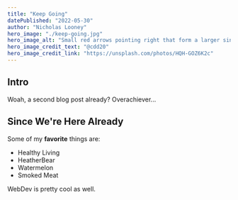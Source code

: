 ```yaml
---
title: "Keep Going"
datePublished: "2022-05-30"
author: "Nicholas Looney"
hero_image: "./keep-going.jpg"
hero_image_alt: "Small red arrows pointing right that form a larger single arrow pointing left"
hero_image_credit_text: "@cdd20"
hero_image_credit_link: "https://unsplash.com/photos/HQH-GOZ6K2c"
---
```


## Intro
Woah, a second blog post already? Overachiever...

## Since We're Here Already
Some of my **favorite** things are:
* Healthy Living
* HeatherBear
* Watermelon
* Smoked Meat

WebDev is pretty cool as well.
